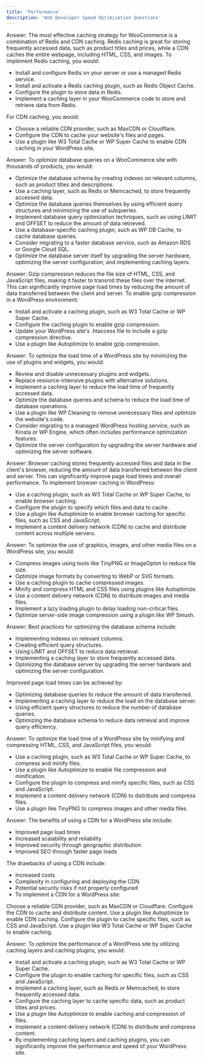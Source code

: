 ```yaml
---
title: 'Performance'
description: 'Web Developer Speed Optimization Questions'
---
```


<Accordion title="1. What is the most effective caching strategy for WooCommerce and how would you implement it?"> 
  Answer: The most effective caching strategy for WooCommerce is a combination of Redis and CDN caching. Redis caching is great for storing frequently accessed data, such as product titles and prices, while a CDN caches the entire webpage, including HTML, CSS, and images.
  To implement Redis caching, you would:
  
  - Install and configure Redis on your server or use a managed Redis service.
  - Install and activate a Redis caching plugin, such as Redis Object Cache.
  - Configure the plugin to store data in Redis.
  - Implement a caching layer in your WooCommerce code to store and retrieve data from Redis.
  
  For CDN caching, you would:
  
  - Choose a reliable CDN provider, such as MaxCDN or Cloudflare.
  - Configure the CDN to cache your website's files and pages.
  - Use a plugin like W3 Total Cache or WP Super Cache to enable CDN caching in your WordPress site.
</Accordion>

<Accordion title="2. How would you optimize the database queries on a WordPress site with thousands of products in WooCommerce?"> 
  Answer: To optimize database queries on a WooCommerce site with thousands of products, you would:

  - Optimize the database schema by creating indexes on relevant columns, such as product titles and descriptions.
  - Use a caching layer, such as Redis or Memcached, to store frequently accessed data.
  - Optimize the database queries themselves by using efficient query structures and minimizing the use of subqueries.
  - Implement database query optimization techniques, such as using LIMIT and OFFSET to reduce the amount of data retrieved.
  - Use a database-specific caching plugin, such as WP DB Cache, to cache database queries.
  - Consider migrating to a faster database service, such as Amazon RDS or Google Cloud SQL.
  - Optimize the database server itself by upgrading the server hardware, optimizing the server configuration, and implementing caching layers.
</Accordion> 

<Accordion title="3. What is the impact of gzip compression on WordPress site performance and how do you enable it in a WordPress environment?"> 
  Answer: Gzip compression reduces the file size of HTML, CSS, and JavaScript files, making it faster to transmit these files over the internet. This can significantly improve page load times by reducing the amount of data transferred between the client and server.
  To enable gzip compression in a WordPress environment:
  
  - Install and activate a caching plugin, such as W3 Total Cache or WP Super Cache.
  - Configure the caching plugin to enable gzip compression.
  - Update your WordPress site's .htaccess file to include a gzip compression directive.
  - Use a plugin like Autoptimize to enable gzip compression.
</Accordion> 

<Accordion title="4. How would you optimize the load time of a WordPress site by minimizing the use of plugins and widgets?"> 
  Answer: To optimize the load time of a WordPress site by minimizing the use of plugins and widgets, you would:

  - Review and disable unnecessary plugins and widgets.
  - Replace resource-intensive plugins with alternative solutions.
  - Implement a caching layer to reduce the load time of frequently accessed data.
  - Optimize the database queries and schema to reduce the load time of database operations.
  - Use a plugin like WP Cleaning to remove unnecessary files and optimize the website's code.
  - Consider migrating to a managed WordPress hosting service, such as Kinsta or WP Engine, which often includes performance optimization features.
  - Optimize the server configuration by upgrading the server hardware and optimizing the server software.
</Accordion> 

<Accordion title="5. What is the most effective strategy for leveraging browser caching for optimal performance and how do you implement it in WordPress?"> 
  Answer: Browser caching stores frequently accessed files and data in the client's browser, reducing the amount of data transferred between the client and server. This can significantly improve page load times and overall performance.
  To implement browser caching in WordPress:
  
  - Use a caching plugin, such as W3 Total Cache or WP Super Cache, to enable browser caching.
  - Configure the plugin to specify which files and data to cache.
  - Use a plugin like Autoptimize to enable browser caching for specific files, such as CSS and JavaScript.
  - Implement a content delivery network (CDN) to cache and distribute content across multiple servers.
</Accordion> 

<Accordion title="6. How would you speed up a WordPress site by optimizing the use of graphics, images, and other media files?"> 
  Answer: To optimize the use of graphics, images, and other media files on a WordPress site, you would:
  
  - Compress images using tools like TinyPNG or ImageOptim to reduce file size.
  - Optimize image formats by converting to WebP or SVG formats.
  - Use a caching plugin to cache compressed images.
  - Minify and compress HTML and CSS files using plugins like Autoptimize.
  - Use a content delivery network (CDN) to distribute images and media files.
  - Implement a lazy loading plugin to delay loading non-critical files.
  - Optimize server-side image compression using a plugin like WP Smush.
</Accordion> 

<Accordion title="7. What are the best practices for optimizing the database schema and how can it improve page load times?"> 
  Answer: Best practices for optimizing the database schema include:

  - Implementing indexes on relevant columns.
  - Creating efficient query structures.
  - Using LIMIT and OFFSET to reduce data retrieval.
  - Implementing a caching layer to store frequently accessed data.
  - Optimizing the database server by upgrading the server hardware and optimizing the server configuration.
  
  Improved page load times can be achieved by:

  - Optimizing database queries to reduce the amount of data transferred.
  - Implementing a caching layer to reduce the load on the database server.
  - Using efficient query structures to reduce the number of database queries.
  - Optimizing the database schema to reduce data retrieval and improve query efficiency.
</Accordion> 

<Accordion title="8. How would you optimize the load time of a WordPress site by minifying and compressing HTML, CSS, and JavaScript files?"> 
  Answer: To optimize the load time of a WordPress site by minifying and compressing HTML, CSS, and JavaScript files, you would:

  - Use a caching plugin, such as W3 Total Cache or WP Super Cache, to compress and minify files.
  - Use a plugin like Autoptimize to enable file compression and minification.
  - Configure the plugin to compress and minify specific files, such as CSS and JavaScript.
  - Implement a content delivery network (CDN) to distribute and compress files.
  - Use a plugin like TinyPNG to compress images and other media files.
</Accordion> 

<Accordion title="9. What are the benefits and drawbacks of using a Content Delivery Network (CDN) for a WordPress site and how do you implement it?"> 
  Answer: The benefits of using a CDN for a WordPress site include:

  - Improved page load times
  - Increased scalability and reliability
  - Improved security through geographic distribution
  - Improved SEO through faster page loads
  
  The drawbacks of using a CDN include:

  - Increased costs
  - Complexity in configuring and deploying the CDN
  - Potential security risks if not properly configured
  - To implement a CDN for a WordPress site:
  
  Choose a reliable CDN provider, such as MaxCDN or Cloudflare.
  Configure the CDN to cache and distribute content.
  Use a plugin like Autoptimize to enable CDN caching.
  Configure the plugin to cache specific files, such as CSS and JavaScript.
  Use a plugin like W3 Total Cache or WP Super Cache to enable caching.
</Accordion> 

<Accordion title="10. How would you optimize the performance of a WordPress site by utilizing caching layers and caching plugins?"> 
  Answer: To optimize the performance of a WordPress site by utilizing caching layers and caching plugins, you would:

  - Install and activate a caching plugin, such as W3 Total Cache or WP Super Cache.
  - Configure the plugin to enable caching for specific files, such as CSS and JavaScript.
  - Implement a caching layer, such as Redis or Memcached, to store frequently accessed data.
  - Configure the caching layer to cache specific data, such as product titles and prices.
  - Use a plugin like Autoptimize to enable caching and compression of files.
  - Implement a content delivery network (CDN) to distribute and compress content.
  - By implementing caching layers and caching plugins, you can significantly improve the performance and speed of your WordPress site.
</Accordion>
